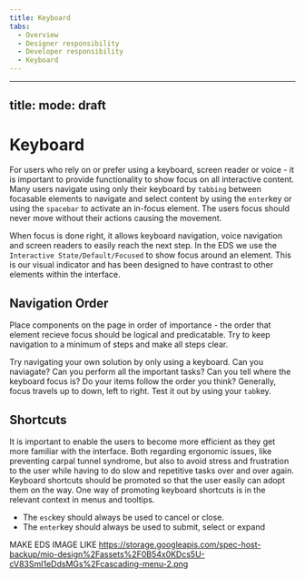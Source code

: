 ```yaml
---
title: Keyboard
tabs:
  - Overview
  - Designer responsibility
  - Developer responsibility
  - Keyboard
---
```


---
title: 
mode: draft
---

# Keyboard

For users who rely on or prefer using a keyboard, screen reader or voice - it is important to provide functionality to show focus on all interactive content.
Many users navigate using only their keyboard by `tabbing` between focasable elements to navigate and select content by using the `enter`key or using the `spacebar` to activate an in-focus element. 
The users focus should never move without their actions causing the movement. 

When focus is done right, it allows keyboard navigation, voice navigation and screen readers to easily reach the next step. In the EDS we use the `Interactive State/Default/Focused` to show focus around an element. 
This is our visual indicator and has been designed to have contrast to other elements within the interface.


## Navigation Order 

Place components on the page in order of importance - the order that element recieve focus should be logical and predicatable. Try to keep navigation to a minimum of steps and make all steps clear.

Try navigating your own solution by only using a keyboard. Can you naviagate? Can you perform all the important tasks? Can you tell where the keyboard focus is? 
Do your items follow the order you think? Generally, focus travels up to down, left to right. Test it out by using your `tab`key.


## Shortcuts

It is important to enable the users to become more efficient as they get more familiar with the interface. 
Both regarding ergonomic issues, like preventing carpal tunnel syndrome, but also to avoid stress and frustration to the user while having to do slow and repetitive tasks over and over again.
Keyboard shortcuts should be promoted so that the user easily can adopt them on the way. 
One way of promoting keyboard shortcuts is in the relevant context in menus and tooltips. 

- The `esc`key should always be used to cancel or close.  
- The `enter`key should always be used to submit, select or expand

MAKE EDS IMAGE LIKE https://storage.googleapis.com/spec-host-backup/mio-design%2Fassets%2F0B54x0KDcs5U-cV83SmI1eDdsMGs%2Fcascading-menu-2.png
